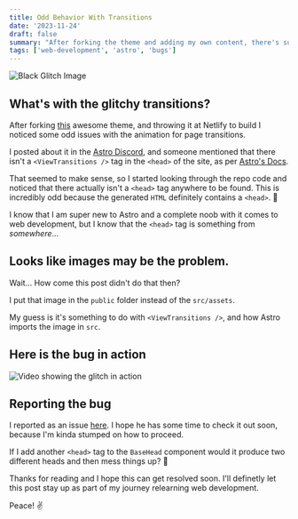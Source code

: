 ```yaml
---
title: Odd Behavior With Transitions
date: '2023-11-24'
draft: false
summary: "After forking the theme and adding my own content, there's super glitchy transitions when the site is live."
tags: ['web-development', 'astro', 'bugs']
---
```


![Black Glitch Image](/black-glitch.jpeg)

## What's with the glitchy transitions?

After forking [this](https://github.com/wanoo21/tailwind-astro-starting-blog) awesome theme, and throwing it at Netlify to build I noticed some odd issues with the animation for page transitions.

I posted about it in the [Astro Discord](https://discord.com/channels/830184174198718474/1178031437216235571), and someone mentioned that there isn't a `<ViewTransitions />` tag in the `<head>` of the site, as per [Astro's Docs](https://docs.astro.build/en/guides/view-transitions/#adding-view-transitions-to-a-page).

That seemed to make sense, so I started looking through the repo code and noticed that there actually isn't a `<head>` tag anywhere to be found. This is incredibly odd because the generated `HTML` definitely contains a `<head>`. 🤨

I know that I am super new to Astro and a complete noob with it comes to web development, but I know that the `<head>` tag is something from _somewhere_...

## Looks like images may be the problem.

Wait... How come this post didn't do that then?

I put that image in the `public` folder instead of the `src/assets`.

My guess is it's something to do with `<ViewTransitions />`, and how Astro imports the image in `src`.

## Here is the bug in action

![Video showing the glitch in action](/trasition-glitch.gif)

## Reporting the bug

I reported as an issue [here](https://github.com/wanoo21/tailwind-astro-starting-blog/issues/12). I hope he has some time to check it out soon, because I'm kinda stumped on how to proceed.

If I add another `<head>` tag to the `BaseHead` component would it produce two different heads and then mess things up? 🤔

Thanks for reading and I hope this can get resolved soon. I'll definetly let this post stay up as part of my journey relearning web development. 

Peace! ✌️